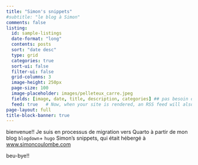```yaml
---
title: "Simon's snippets"
#subtitle: "le blog à Simon"
comments: false  
listing:
  id: sample-listings
  date-format: "long"
  contents: posts
  sort: "date desc"
  type: grid
  categories: true
  sort-ui: false
  filter-ui: false
  grid-columns: 3
  image-height: 250px
  page-size: 100
  image-placeholder: images/pelleteux_carre.jpeg
  fields: [image, date, title, description, categories] ## pas besoin de author, on sait que c'est mo!
  feed: true   # Now, when your site is rendered, an RSS feed will also be generated. To learn more, see the article on RSS Feeds.
page-layout: full
title-block-banner: true
---
```


bienvenue!!   Je suis  en processus de migration vers Quarto à partir de mon blog `blogdown`+ `hugo` Simon's snippets, qui était hébergé à [www.simoncoulombe.com](www.simoncoulombe.com)


::: {#sample-listings}
:::   


beu-bye!!
